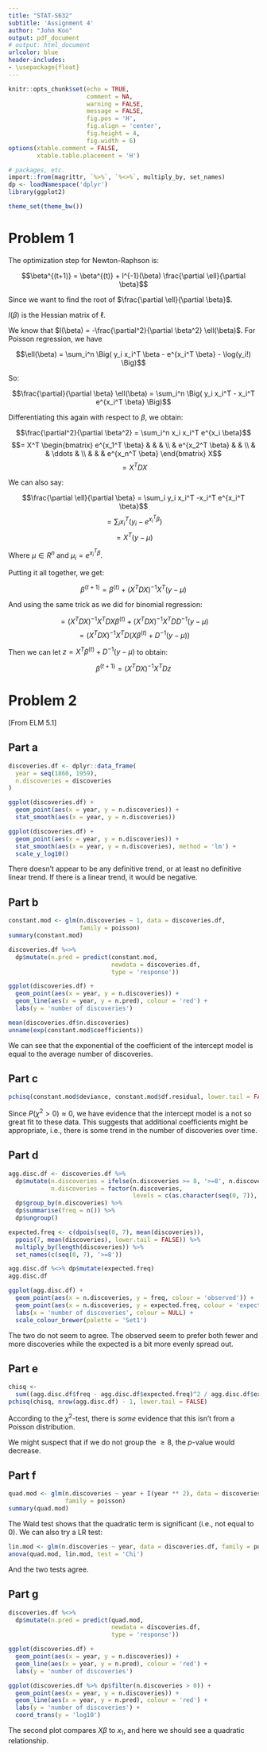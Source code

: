 ```yaml
---
title: "STAT-S632"
subtitle: 'Assignment 4'
author: "John Koo"
output: pdf_document
# output: html_document
urlcolor: blue
header-includes:
- \usepackage{float}
---
```


```r
knitr::opts_chunk$set(echo = TRUE, 
                      comment = NA, 
                      warning = FALSE, 
                      message = FALSE, 
                      fig.pos = 'H', 
                      fig.align = 'center', 
                      fig.height = 4, 
                      fig.width = 6)
options(xtable.comment = FALSE, 
        xtable.table.placement = 'H')
```

```r
# packages, etc.
import::from(magrittr, `%>%`, `%<>%`, multiply_by, set_names)
dp <- loadNamespace('dplyr')
library(ggplot2)

theme_set(theme_bw())
```

# Problem 1

The optimization step for Newton-Raphson is:

$$\beta^{(t+1)} = \beta^{(t)} + I^{-1}(\beta) 
\frac{\partial \ell}{\partial \beta}$$

Since we want to find the root of $\frac{\partial \ell}{\partial \beta}$.

$I(\beta)$ is the Hessian matrix of $\ell$.

We know that $I(\beta) = -\frac{\partial^2}{\partial \beta^2} \ell(\beta)$. 
For Poisson regression, we have 

$$\ell(\beta) = 
\sum_i^n \Big( y_i x_i^T \beta - e^{x_i^T \beta} - \log(y_i!) \Big)$$

So:

$$\frac{\partial}{\partial \beta} \ell(\beta) = 
\sum_i^n \Big( y_i x_i^T - x_i^T e^{x_i^T \beta} \Big)$$

Differentiating this again with respect to $\beta$, we obtain:

$$\frac{\partial^2}{\partial \beta^2} = \sum_i^n x_i x_i^T e^{x_i \beta}$$
$$= X^T \begin{bmatrix}
  e^{x_1^T \beta} & & & \\
  & e^{x_2^T \beta} & & \\
  & & \ddots  & \\
  & & & e^{x_n^T \beta}
\end{bmatrix} X$$
$$= X^T D X$$

We can also say:

$$\frac{\partial \ell}{\partial \beta} = \sum_i y_i x_i^T -x_i^T e^{x_i^T \beta}$$
$$= \sum_i x_i^T (y_i - e^{x_i^T \beta})$$
$$= X^T (y - \mu)$$

Where $\mu \in R^n$ and $\mu_i = e^{x_i^T \beta}$.

Putting it all together, we get:

$$\beta^{(t+1)} = \beta^{(t)} + (X^T D X)^{-1} X^T (y - \mu)$$

And using the same trick as we did for binomial regression:

$$=(X^T D X)^{-1} X^T D X \beta^{(t)} + (X^T D X)^{-1} X^T D D ^{-1} (y - \mu)$$
$$= (X^T D X)^{-1} X^T D (X \beta^{(t)} + D^{-1} (y - \mu))$$

Then we can let $z = X^T \beta^{(t)} + D^{-1} (y - \mu)$ to obtain:

$$\beta^{(t+1)} = (X^T D X)^{-1} X^T D z$$

# Problem 2

[From ELM 5.1]

## Part a

```r
discoveries.df <- dplyr::data_frame(
  year = seq(1860, 1959), 
  n.discoveries = discoveries
)

ggplot(discoveries.df) + 
  geom_point(aes(x = year, y = n.discoveries)) + 
  stat_smooth(aes(x = year, y = n.discoveries))

ggplot(discoveries.df) + 
  geom_point(aes(x = year, y = n.discoveries)) + 
  stat_smooth(aes(x = year, y = n.discoveries), method = 'lm') + 
  scale_y_log10()
```

There doesn't appear to be any definitive trend, or at least no definitive 
linear trend. If there is a linear trend, it would be negative. 

## Part b

```r
constant.mod <- glm(n.discoveries ~ 1, data = discoveries.df, 
                    family = poisson)
summary(constant.mod)

discoveries.df %<>% 
  dp$mutate(n.pred = predict(constant.mod, 
                             newdata = discoveries.df, 
                             type = 'response'))

ggplot(discoveries.df) + 
  geom_point(aes(x = year, y = n.discoveries)) + 
  geom_line(aes(x = year, y = n.pred), colour = 'red') + 
  labs(y = 'number of discoveries')

mean(discoveries.df$n.discoveries)
unname(exp(constant.mod$coefficients))
```

We can see that the exponential of the coefficient of the intercept model is 
equal to the average number of discoveries.

## Part c

```r
pchisq(constant.mod$deviance, constant.mod$df.residual, lower.tail = FALSE)
```

Since $P(\chi^2 > 0) \approx 0$, we have evidence that the intercept model is 
a not so great fit to these data. This suggests that additional coefficients 
might be appropriate, i.e., there is some trend in the number of discoveries 
over time.

## Part d

```r
agg.disc.df <- discoveries.df %>% 
  dp$mutate(n.discoveries = ifelse(n.discoveries >= 8, '>=8', n.discoveries), 
            n.discoveries = factor(n.discoveries, 
                                   levels = c(as.character(seq(0, 7)), '>=8'))) %>% 
  dp$group_by(n.discoveries) %>% 
  dp$summarise(freq = n()) %>% 
  dp$ungroup()

expected.freq <- c(dpois(seq(0, 7), mean(discoveries)), 
  ppois(7, mean(discoveries), lower.tail = FALSE)) %>% 
  multiply_by(length(discoveries)) %>% 
  set_names(c(seq(0, 7), '>=8'))

agg.disc.df %<>% dp$mutate(expected.freq)
agg.disc.df

ggplot(agg.disc.df) + 
  geom_point(aes(x = n.discoveries, y = freq, colour = 'observed')) + 
  geom_point(aes(x = n.discoveries, y = expected.freq, colour = 'expected')) + 
  labs(x = 'number of discoveries', colour = NULL) + 
  scale_colour_brewer(palette = 'Set1')
```

The two do not seem to agree. The observed seem to prefer both fewer and more 
discoveries while the expected is a bit more evenly spread out.

## Part e

```r
chisq <- 
  sum((agg.disc.df$freq - agg.disc.df$expected.freq)^2 / agg.disc.df$expected.freq)
pchisq(chisq, nrow(agg.disc.df) - 1, lower.tail = FALSE)
```

According to the $\chi^2$-test, there is *some* evidence that this isn't from a 
Poisson distribution. 

We might suspect that if we do not group the $\geq 8$, the $p$-value would 
decrease.

## Part f

```r
quad.mod <- glm(n.discoveries ~ year + I(year ** 2), data = discoveries.df, 
                family = poisson)
summary(quad.mod)
```

The Wald test shows that the quadratic term is significant (i.e., not equal to 
0). We can also try a LR test:

```r
lin.mod <- glm(n.discoveries ~ year, data = discoveries.df, family = poisson)
anova(quad.mod, lin.mod, test = 'Chi')
```

And the two tests agree. 

## Part g

```r
discoveries.df %<>% 
  dp$mutate(n.pred = predict(quad.mod, 
                             newdata = discoveries.df, 
                             type = 'response'))

ggplot(discoveries.df) + 
  geom_point(aes(x = year, y = n.discoveries)) + 
  geom_line(aes(x = year, y = n.pred), colour = 'red') + 
  labs(y = 'number of discoveries')

ggplot(discoveries.df %>% dp$filter(n.discoveries > 0)) + 
  geom_point(aes(x = year, y = n.discoveries)) + 
  geom_line(aes(x = year, y = n.pred), colour = 'red') + 
  labs(y = 'number of discoveries') + 
  coord_trans(y = 'log10')
```

The second plot compares $X \beta$ to $x_1$, and here we should see a quadratic 
relationship.